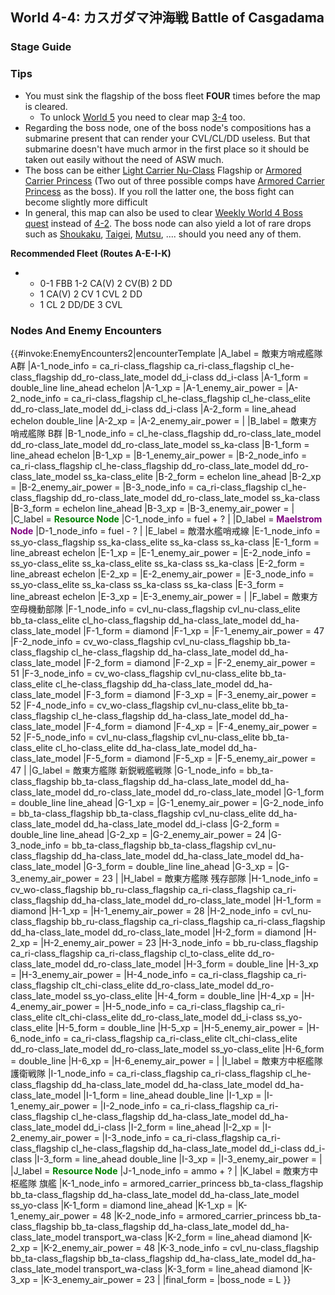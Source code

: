 ==World 4-4: カスガダマ沖海戦 Battle of Casgadama==
{{LabSortieworld
| map = 4-4_Map.png
| difficulty = ☆ ☆ ☆ ☆ ☆ ☆ ☆ ☆
| item = {{fuel}} {{steel}}
| exp = 340
| code = カスガダマ沖海戦 ([[wikipedia:Battle_of_Madagascar|Casgadama Island Naval Battle]])
| jptext = カレー洋西方の敵哨戒線を突破、カスガダマ島沖へ侵攻し、敵東方艦隊の中枢部隊を撃滅せよ！
| entext = Break through the enemy picket line in the Western Curry Ocean and destroy the core of the enemy fleet off the coast of Casgadama!
| aircon = {{AirControlSystem
| Fleet = 2CV XX CL 2DD<br/>2CV XX CA(V) 2DD
| Route = A-E-I-K
| Map = 4-4 
| AS = 72
}}
}}
===Stage Guide===
{{MapBranchingTable
|title = 4-4 Branching Rules
|expand = true
|id = 4-4
|0 -> A, B = 
* Go to A if DD+DE ≥ 2
* Otherwise, random between A and B

|A -> E = * Fixed Route

|B -> A, D/storm, F = 
* Go to A if (F)BB(V)+CV(L/B) ≥ 4
* Otherwise, random between D and F

| E -> C/resource, G, I =
* Go to G if (F)BB(V)+CV(L/B) ≥ 4
* Meet '''ANY''' of the following to go to I
** DD+DE ≥ 2 '''AND''' contain either of CA(V) or CL
**Fleet contains either of CA(V) or CL '''AND''' CA(V)+CVL ≤ 2, no CLT
* Go to C if DE ≥ 3
* Otherwise, random routing

|F -> H, I = * Random Routing

|G -> C/resource, I, J/resource = * Random Routing

|I -> H, K = 
* Meet '''ANY''' of the following to go to K
** DD+DE ≥ 2 '''AND''' CV(B) = 2
** DD+DE ≥ 2 '''AND''' CA(V) = 2
** No CV(B), fleet contains CL '''AND''' DD+DE ≥ 2
* Otherwise, random routing
}}

===Tips===
*You must sink the flagship of the boss fleet '''FOUR''' times before the map is cleared.
**To unlock [[World_5|World 5]] you need to clear map [[World_3#3-4|3-4]] too.
*Regarding the boss node, one of the boss node's compositions has a submarine present that can render your CVL/CL/DD useless. But that submarine doesn't have much armor in the first place so it should be taken out easily without the need of ASW much.
*The boss can be either [[Light Carrier Nu-Class]] Flagship or [[Armored Carrier Princess]] (Two out of three possible comps have [[Armored Carrier Princess]] as the boss). If you roll the latter one, the boss fight can become slightly more difficult
*In general, this map can also be used to clear [[Quests#Bw6|Weekly World 4 Boss quest]] instead of [[#4-2|4-2]]. The boss node can also yield a lot of rare drops such as [[Shoukaku]], [[Taigei]], [[Mutsu]], .... should you need any of them.
'''Recommended Fleet (Routes A-E-I-K)'''
**0-1 FBB 1-2 CA(V) 2 CV(B) 2 DD
**1 CA(V) 2 CV 1 CVL 2 DD
**1 CL 2 DD/DE 3 CVL

===Nodes And Enemy Encounters===
{{#invoke:EnemyEncounters2|encounterTemplate
|A_label = 敵東方哨戒艦隊 A群
|A-1_node_info = ca_ri-class_flagship ca_ri-class_flagship cl_he-class_flagship dd_ro-class_late_model dd_i-class dd_i-class
|A-1_form = double_line line_ahead echelon
|A-1_xp =
|A-1_enemy_air_power =
|A-2_node_info = ca_ri-class_flagship cl_he-class_flagship cl_he-class_elite dd_ro-class_late_model dd_i-class dd_i-class
|A-2_form = line_ahead echelon double_line
|A-2_xp =
|A-2_enemy_air_power =
|
|B_label = 敵東方哨戒艦隊 B群
|B-1_node_info = cl_he-class_flagship dd_ro-class_late_model dd_ro-class_late_model dd_ro-class_late_model ss_ka-class
|B-1_form = line_ahead echelon
|B-1_xp =
|B-1_enemy_air_power =
|B-2_node_info = ca_ri-class_flagship cl_he-class_flagship dd_ro-class_late_model dd_ro-class_late_model ss_ka-class_elite
|B-2_form = echelon line_ahead
|B-2_xp =
|B-2_enemy_air_power =
|B-3_node_info = ca_ri-class_flagship cl_he-class_flagship dd_ro-class_late_model dd_ro-class_late_model ss_ka-class
|B-3_form = echelon line_ahead
|B-3_xp =
|B-3_enemy_air_power =
|
|C_label = '''<span style="color:green">Resource Node</span>'''
|C-1_node_info = fuel + ?
|
|D_label = '''<span style="color:purple">Maelstrom Node</span>'''
|D-1_node_info = fuel - ?
|
|E_label = 敵潜水艦哨戒線
|E-1_node_info = ss_yo-class_flagship ss_ka-class_elite ss_ka-class ss_ka-class
|E-1_form = line_abreast echelon
|E-1_xp =
|E-1_enemy_air_power =
|E-2_node_info = ss_yo-class_elite ss_ka-class_elite ss_ka-class ss_ka-class
|E-2_form = line_abreast echelon
|E-2_xp =
|E-2_enemy_air_power =
|E-3_node_info = ss_yo-class_elite ss_ka-class ss_ka-class ss_ka-class
|E-3_form = line_abreast echelon
|E-3_xp =
|E-3_enemy_air_power =
|
|F_label = 敵東方空母機動部隊
|F-1_node_info = cvl_nu-class_flagship cvl_nu-class_elite bb_ta-class_elite cl_ho-class_flagship dd_ha-class_late_model dd_ha-class_late_model
|F-1_form = diamond
|F-1_xp =
|F-1_enemy_air_power = 47
|F-2_node_info = cv_wo-class_flagship cvl_nu-class_flagship bb_ta-class_flagship cl_he-class_flagship dd_ha-class_late_model dd_ha-class_late_model
|F-2_form = diamond
|F-2_xp =
|F-2_enemy_air_power = 51
|F-3_node_info = cv_wo-class_flagship cvl_nu-class_elite bb_ta-class_elite cl_he-class_flagship dd_ha-class_late_model dd_ha-class_late_model
|F-3_form = diamond
|F-3_xp =
|F-3_enemy_air_power = 52
|F-4_node_info = cv_wo-class_flagship cvl_nu-class_elite bb_ta-class_flagship cl_he-class_flagship dd_ha-class_late_model dd_ha-class_late_model
|F-4_form = diamond
|F-4_xp =
|F-4_enemy_air_power = 52
|F-5_node_info = cvl_nu-class_flagship cvl_nu-class_elite bb_ta-class_elite cl_ho-class_elite dd_ha-class_late_model dd_ha-class_late_model
|F-5_form = diamond
|F-5_xp =
|F-5_enemy_air_power = 47
|
|G_label = 敵東方艦隊 新鋭戦艦戦隊
|G-1_node_info = bb_ta-class_flagship bb_ta-class_flagship dd_ha-class_late_model dd_ha-class_late_model dd_ro-class_late_model dd_ro-class_late_model
|G-1_form = double_line line_ahead
|G-1_xp =
|G-1_enemy_air_power =
|G-2_node_info = bb_ta-class_flagship bb_ta-class_flagship cvl_nu-class_elite dd_ha-class_late_model dd_ha-class_late_model dd_i-class
|G-2_form = double_line line_ahead
|G-2_xp =
|G-2_enemy_air_power = 24
|G-3_node_info = bb_ta-class_flagship bb_ta-class_flagship cvl_nu-class_flagship dd_ha-class_late_model dd_ha-class_late_model dd_ha-class_late_model
|G-3_form = double_line line_ahead
|G-3_xp =
|G-3_enemy_air_power = 23
|
|H_label = 敵東方艦隊 残存部隊
|H-1_node_info = cv_wo-class_flagship bb_ru-class_flagship ca_ri-class_flagship ca_ri-class_flagship dd_ha-class_late_model dd_ro-class_late_model
|H-1_form = diamond
|H-1_xp =
|H-1_enemy_air_power = 28
|H-2_node_info = cvl_nu-class_flagship bb_ru-class_flagship ca_ri-class_flagship ca_ri-class_flagship dd_ha-class_late_model dd_ro-class_late_model
|H-2_form = diamond
|H-2_xp =
|H-2_enemy_air_power = 23
|H-3_node_info = bb_ru-class_flagship ca_ri-class_flagship ca_ri-class_flagship cl_to-class_elite dd_ro-class_late_model dd_ro-class_late_model
|H-3_form = double_line
|H-3_xp =
|H-3_enemy_air_power =
|H-4_node_info = ca_ri-class_flagship ca_ri-class_flagship clt_chi-class_elite dd_ro-class_late_model dd_ro-class_late_model ss_yo-class_elite
|H-4_form = double_line
|H-4_xp =
|H-4_enemy_air_power =
|H-5_node_info = ca_ri-class_flagship ca_ri-class_elite clt_chi-class_elite dd_ro-class_late_model dd_i-class ss_yo-class_elite
|H-5_form = double_line
|H-5_xp =
|H-5_enemy_air_power =
|H-6_node_info = ca_ri-class_flagship ca_ri-class_elite clt_chi-class_elite dd_ro-class_late_model dd_ro-class_late_model ss_yo-class_elite
|H-6_form = double_line
|H-6_xp =
|H-6_enemy_air_power =
|
|I_label = 敵東方中枢艦隊 護衛戦隊
|I-1_node_info = ca_ri-class_flagship ca_ri-class_flagship cl_he-class_flagship dd_ha-class_late_model dd_ha-class_late_model dd_ha-class_late_model
|I-1_form = line_ahead double_line
|I-1_xp =
|I-1_enemy_air_power =
|I-2_node_info = ca_ri-class_flagship ca_ri-class_flagship cl_he-class_flagship dd_ha-class_late_model dd_ha-class_late_model dd_i-class
|I-2_form = line_ahead
|I-2_xp =
|I-2_enemy_air_power =
|I-3_node_info = ca_ri-class_flagship ca_ri-class_flagship cl_he-class_flagship dd_ha-class_late_model dd_i-class dd_i-class
|I-3_form = line_ahead double_line
|I-3_xp =
|I-3_enemy_air_power =
|
|J_label = '''<span style="color:green">Resource Node</span>'''
|J-1_node_info = ammo + ?
|
|K_label = 敵東方中枢艦隊 旗艦
|K-1_node_info = armored_carrier_princess bb_ta-class_flagship bb_ta-class_flagship dd_ha-class_late_model dd_ha-class_late_model ss_yo-class
|K-1_form = diamond line_ahead
|K-1_xp =
|K-1_enemy_air_power = 48
|K-2_node_info = armored_carrier_princess bb_ta-class_flagship bb_ta-class_flagship dd_ha-class_late_model dd_ha-class_late_model transport_wa-class
|K-2_form = line_ahead diamond
|K-2_xp =
|K-2_enemy_air_power = 48
|K-3_node_info = cvl_nu-class_flagship bb_ta-class_flagship bb_ta-class_flagship dd_ha-class_late_model dd_ha-class_late_model transport_wa-class
|K-3_form = line_ahead diamond
|K-3_xp =
|K-3_enemy_air_power = 23
|
|final_form = 
|boss_node = L
}}

{{:{{BASEPAGENAME}}/4-4/Drop list}}